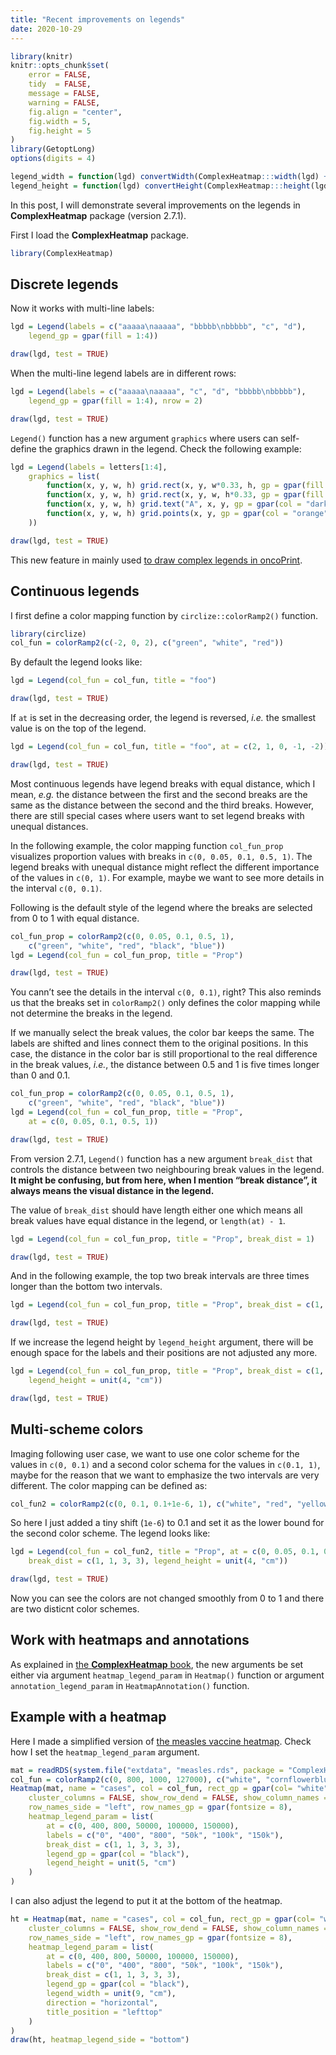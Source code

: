 ```yaml
---
title: "Recent improvements on legends"
date: 2020-10-29
---
```


```r
library(knitr)
knitr::opts_chunk$set(
    error = FALSE,
    tidy  = FALSE,
    message = FALSE,
    warning = FALSE,
    fig.align = "center",
    fig.width = 5,
    fig.height = 5
)
library(GetoptLong)
options(digits = 4)
```

```r
legend_width = function(lgd) convertWidth(ComplexHeatmap:::width(lgd) + unit(4, "mm"), "inch", valueOnly = TRUE)
legend_height = function(lgd) convertHeight(ComplexHeatmap:::height(lgd) + unit(4, "mm"), "inch", valueOnly = TRUE)
```

In this post, I will demonstrate several improvements on the legends in
**ComplexHeatmap** package (version 2.7.1).

First I load the **ComplexHeatmap** package.

```r
library(ComplexHeatmap)
```

## Discrete legends

Now it works with multi-line labels:

```r
lgd = Legend(labels = c("aaaaa\naaaaa", "bbbbb\nbbbbb", "c", "d"),
    legend_gp = gpar(fill = 1:4))
```


```r
draw(lgd, test = TRUE)
```

When the multi-line legend labels are in different rows:


```r
lgd = Legend(labels = c("aaaaa\naaaaa", "c", "d", "bbbbb\nbbbbb"),
    legend_gp = gpar(fill = 1:4), nrow = 2)
```

```r
draw(lgd, test = TRUE)
```

`Legend()` function has a new argument `graphics` where users can self-define the graphics
drawn in the legend. Check the following example:


```r
lgd = Legend(labels = letters[1:4],
    graphics = list(
        function(x, y, w, h) grid.rect(x, y, w*0.33, h, gp = gpar(fill = "red")),
        function(x, y, w, h) grid.rect(x, y, w, h*0.33, gp = gpar(fill = "blue")),
        function(x, y, w, h) grid.text("A", x, y, gp = gpar(col = "darkgreen")),
        function(x, y, w, h) grid.points(x, y, gp = gpar(col = "orange"), pch = 16)
    ))
```


```r
draw(lgd, test = TRUE)
```

This new feature in mainly used [to draw complex legends in
oncoPrint](https://jokergoo.github.io/ComplexHeatmap-reference/book/oncoprint.html).

## Continuous legends

I first define a color mapping function by `circlize::colorRamp2()` function.

```r
library(circlize)
col_fun = colorRamp2(c(-2, 0, 2), c("green", "white", "red"))
```

By default the legend looks like:

```r
lgd = Legend(col_fun = col_fun, title = "foo")
```

```r
draw(lgd, test = TRUE)
```

If `at` is set in the decreasing order, the legend is reversed, _i.e._ the smallest value
is on the top of the legend.

```r
lgd = Legend(col_fun = col_fun, title = "foo", at = c(2, 1, 0, -1, -2))
```

```r
draw(lgd, test = TRUE)
```

Most continuous legends have legend breaks with equal distance, which I mean,
_e.g._ the distance between the first and the second breaks are the same as the
distance between the second and the third breaks. However, there are still special
cases where users want to set legend breaks with unequal distances.

In the following example, the color mapping function `col_fun_prop` visualizes
proportion values with breaks in `c(0, 0.05, 0.1, 0.5, 1)`. The legend breaks
with unequal distance might reflect the different importance of the values in `c(0, 1)`.
For example, maybe we want to see more details in the interval `c(0, 0.1)`.

Following is the default style of the legend where the breaks are selected from 0 to 1
with equal distance.

```r
col_fun_prop = colorRamp2(c(0, 0.05, 0.1, 0.5, 1), 
	c("green", "white", "red", "black", "blue"))
lgd = Legend(col_fun = col_fun_prop, title = "Prop")
```

```r
draw(lgd, test = TRUE)
```

You cann't see the details in the interval `c(0, 0.1)`, right? This also reminds us that
the breaks set in `colorRamp2()` only defines the color mapping while not determine
the breaks in the legend.

If we manually select the break values, the color bar keeps the same. The labels 
are shifted and lines connect them to the original positions. In this case, the distance
in the color bar is still proportional to the real difference in the break values, _i.e._,
the distance between 0.5 and 1 is five times longer than 0 and 0.1.

```r
col_fun_prop = colorRamp2(c(0, 0.05, 0.1, 0.5, 1), 
	c("green", "white", "red", "black", "blue"))
lgd = Legend(col_fun = col_fun_prop, title = "Prop",
	at = c(0, 0.05, 0.1, 0.5, 1))
```

```r
draw(lgd, test = TRUE)
```

From version 2.7.1, `Legend()` function has a new argument `break_dist` that
controls the distance between two neighbouring break values in the legend.
**It might be confusing, but from here, when I mention "break distance", it
always means the visual distance in the legend.** 

The value of `break_dist` should have length either one which means all break
values have equal distance in the legend, or `length(at) - 1`.

```r
lgd = Legend(col_fun = col_fun_prop, title = "Prop", break_dist = 1)
```

```r
draw(lgd, test = TRUE)
```

And in the following example, the top two break intervals are three times longer than
the bottom two intervals.

```r
lgd = Legend(col_fun = col_fun_prop, title = "Prop", break_dist = c(1, 1, 3, 3))
```

```r
draw(lgd, test = TRUE)
```

If we increase the legend height by `legend_height` argument, there will be enough space
for the labels and their positions are not adjusted any more.

```r
lgd = Legend(col_fun = col_fun_prop, title = "Prop", break_dist = c(1, 1, 3, 3),
	legend_height = unit(4, "cm"))
```

```r
draw(lgd, test = TRUE)
```

## Multi-scheme colors

Imaging following user case, we want to use one color scheme for the values in
`c(0, 0.1)` and a second color schema for the values in `c(0.1, 1)`, maybe for
the reason that we want to emphasize the two intervals are very different. The
color mapping can be defined as:

```r
col_fun2 = colorRamp2(c(0, 0.1, 0.1+1e-6, 1), c("white", "red", "yellow", "blue"))
```

So here I just added a tiny shift (`1e-6`) to 0.1 and set it as the lower bound for the
second color scheme. The legend looks like:

```r
lgd = Legend(col_fun = col_fun2, title = "Prop", at = c(0, 0.05, 0.1, 0.5, 1),
	break_dist = c(1, 1, 3, 3), legend_height = unit(4, "cm"))
```

```r
draw(lgd, test = TRUE)
```

Now you can see the colors are not changed smoothly from 0 to 1 and there are two disticnt
color schemes.

## Work with heatmaps and annotations

As explained in [the **ComplexHeatmap**
book](https://jokergoo.github.io/ComplexHeatmap-reference/book/legends.html#heatmap-and-annotation-legends),
the new arguments be set either via argument `heatmap_legend_param` in
`Heatmap()` function or argument `annotation_legend_param` in
`HeatmapAnnotation()` function.

## Example with a heatmap

Here I made a simplified version of [the measles vaccine heatmap](https://jokergoo.github.io/ComplexHeatmap-reference/book/more-examples.html#the-measles-vaccine-heatmap).
Check how I set the `heatmap_legend_param` argument.

```r
mat = readRDS(system.file("extdata", "measles.rds", package = "ComplexHeatmap"))
col_fun = colorRamp2(c(0, 800, 1000, 127000), c("white", "cornflowerblue", "yellow", "red"))
Heatmap(mat, name = "cases", col = col_fun, rect_gp = gpar(col= "white"),
    cluster_columns = FALSE, show_row_dend = FALSE, show_column_names = FALSE,
    row_names_side = "left", row_names_gp = gpar(fontsize = 8),
    heatmap_legend_param = list(
    	at = c(0, 400, 800, 50000, 100000, 150000), 
        labels = c("0", "400", "800", "50k", "100k", "150k"),
        break_dist = c(1, 1, 3, 3, 3), 
        legend_gp = gpar(col = "black"),
        legend_height = unit(5, "cm")
    )
)
```

I can also adjust the legend to put it at the bottom of the heatmap.

```r
ht = Heatmap(mat, name = "cases", col = col_fun, rect_gp = gpar(col= "white"),
    cluster_columns = FALSE, show_row_dend = FALSE, show_column_names = FALSE,
    row_names_side = "left", row_names_gp = gpar(fontsize = 8),
    heatmap_legend_param = list(
    	at = c(0, 400, 800, 50000, 100000, 150000), 
        labels = c("0", "400", "800", "50k", "100k", "150k"),
        break_dist = c(1, 1, 3, 3, 3), 
        legend_gp = gpar(col = "black"),
        legend_width = unit(9, "cm"),
        direction = "horizontal",
        title_position = "lefttop"
    )
)
draw(ht, heatmap_legend_side = "bottom")
```

